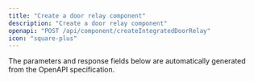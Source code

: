 ```yaml
---
title: "Create a door relay component"
description: "Create a door relay component"
openapi: "POST /api/component/createIntegratedDoorRelay"
icon: "square-plus"
---
```


<Note>
The parameters and response fields below are automatically generated from the OpenAPI specification.
</Note>

